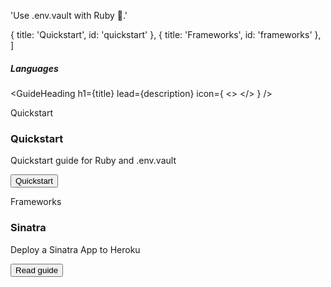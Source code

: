 

  'Use .env.vault with Ruby 💎.'

  { title: 'Quickstart', id: 'quickstart' },
  { title: 'Frameworks', id: 'frameworks' },
]

##### Languages
<GuideHeading
  h1={title}
  lead={description}
  icon={
    <>
      <RubyIcon className="h-9 w-9 text-[#CC342D]"/>
    </>
  } />

<div className="my-16 xl:max-w-none">
  <Heading level={2} id="quickstart">
    Quickstart
  </Heading>
  <div className="not-prose mt-4 grid grid-cols-1 gap-x-6 gap-y-10 border-t border-zinc-900/5 pt-10 dark:border-white/5 sm:grid-cols-2 xl:max-w-none xl:grid-cols-3">
    <div key="quickstart" className="flex flex-row-reverse gap-6">
      <div className="flex-auto">
        <h3 className="text-sm font-semibold text-zinc-900 dark:text-white">
          Quickstart
        </h3>
        <p className="mt-1 text-sm text-zinc-600 dark:text-zinc-400">Quickstart guide for Ruby and .env.vault</p>
        <p className="mt-4"><Button href="/docs/quickstart" variant="text" arrow="right">Quickstart</Button></p>
      </div>
      <RubyIcon className="h-9 w-9 text-[#CC342D]"/>
    </div>
  </div>
  <Heading level={2} id="frameworks">
    Frameworks
  </Heading>
  <div className="not-prose mt-4 grid grid-cols-1 gap-x-6 gap-y-10 border-t border-zinc-900/5 pt-10 dark:border-white/5 sm:grid-cols-2 xl:max-w-none xl:grid-cols-3">
    <div key="sinatra" className="flex flex-row-reverse gap-6">
      <div className="flex-auto">
        <h3 className="text-sm font-semibold text-zinc-900 dark:text-white">
          Sinatra
        </h3>
        <p className="mt-1 text-sm text-zinc-600 dark:text-zinc-400">Deploy a Sinatra App to Heroku</p>
        <p className="mt-4"><Button href="/docs/frameworks/sinatra/heroku" variant="text" arrow="right">Read guide</Button></p>
      </div>
      <SinatraIcon className="h-9 w-9 text-[#000000] dark:invert"/>
    </div>
  </div>
</div>
